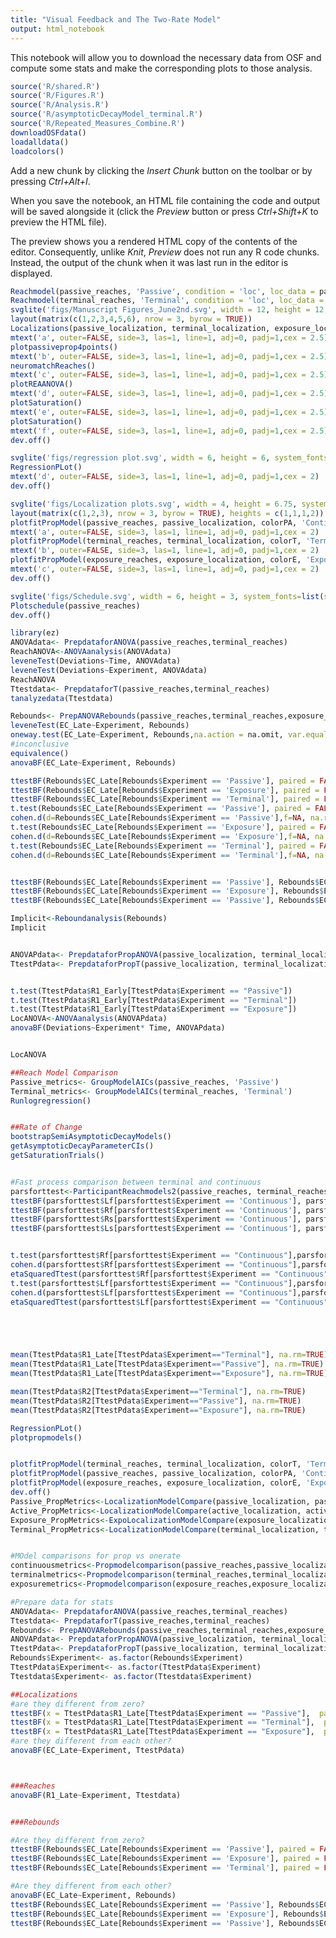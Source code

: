```yaml
---
title: "Visual Feedback and The Two-Rate Model"
output: html_notebook
---
```


This notebook will allow you to download the necessary data from OSF and compute some stats and make the corresponding plots to those analysis. 

```r
source('R/shared.R')
source('R/Figures.R')
source('R/Analysis.R')
source('R/asymptoticDecayModel_terminal.R')
source('R/Repeated_Measures_Combine.R')
downloadOSFdata()
loadalldata()
loadcolors()
```


Add a new chunk by clicking the *Insert Chunk* button on the toolbar or by pressing *Ctrl+Alt+I*.

When you save the notebook, an HTML file containing the code and output will be saved alongside it (click the *Preview* button or press *Ctrl+Shift+K* to preview the HTML file).

The preview shows you a rendered HTML copy of the contents of the editor. Consequently, unlike *Knit*, *Preview* does not run any R code chunks. Instead, the output of the chunk when it was last run in the editor is displayed.

```r
Reachmodel(passive_reaches, 'Passive', condition = 'loc', loc_data = passive_localization, color = colorPA)
Reachmodel(terminal_reaches, 'Terminal', condition = 'loc', loc_data = terminal_localization, color = colorT)
svglite('figs/Manuscript Figures_June2nd.svg', width = 12, height = 12, system_fonts=list(sans = "Arial"))
layout(matrix(c(1,2,3,4,5,6), nrow = 3, byrow = TRUE))
Localizations(passive_localization, terminal_localization, exposure_localization)
mtext('a', outer=FALSE, side=3, las=1, line=1, adj=0, padj=1,cex = 2.5)
plotpassiveprop4points()
mtext('b', outer=FALSE, side=3, las=1, line=1, adj=0, padj=1,cex = 2.5)
neuromatchReaches()
mtext('c', outer=FALSE, side=3, las=1, line=1, adj=0, padj=1,cex = 2.5)
plotREAANOVA()
mtext('d', outer=FALSE, side=3, las=1, line=1, adj=0, padj=1,cex = 2.5)
plotSaturation()
mtext('e', outer=FALSE, side=3, las=1, line=1, adj=0, padj=1,cex = 2.5)
plotSaturation()
mtext('f', outer=FALSE, side=3, las=1, line=1, adj=0, padj=1,cex = 2.5)
dev.off()

svglite('figs/regression plot.svg', width = 6, height = 6, system_fonts=list(sans = "Arial"))
RegressionPLot()
mtext('d', outer=FALSE, side=3, las=1, line=1, adj=0, padj=1,cex = 2)
dev.off()

svglite('figs/Localization plots.svg', width = 4, height = 6.75, system_fonts=list(sans = "Arial"))
layout(matrix(c(1,2,3), nrow = 3, byrow = TRUE), heights = c(1,1,1,2))
plotfitPropModel(passive_reaches, passive_localization, colorPA, 'Continuous Localizations')
mtext('a', outer=FALSE, side=3, las=1, line=1, adj=0, padj=1,cex = 2)
plotfitPropModel(terminal_reaches, terminal_localization, colorT, 'Terminal Localizations')
mtext('b', outer=FALSE, side=3, las=1, line=1, adj=0, padj=1,cex = 2)
plotfitPropModel(exposure_reaches, exposure_localization, colorE, 'Exposure Localizations', exposure = TRUE)
mtext('c', outer=FALSE, side=3, las=1, line=1, adj=0, padj=1,cex = 2)
dev.off()

svglite('figs/Schedule.svg', width = 6, height = 3, system_fonts=list(sans = "Arial"))
Plotschedule(passive_reaches)
dev.off()


```





```r
library(ez)
ANOVAdata<- PrepdataforANOVA(passive_reaches,terminal_reaches)
ReachANOVA<-ANOVAanalysis(ANOVAdata)
leveneTest(Deviations~Time, ANOVAdata)
leveneTest(Deviations~Experiment, ANOVAdata)
ReachANOVA
Ttestdata<- PrepdataforT(passive_reaches,terminal_reaches)
tanalyzedata(Ttestdata)

Rebounds<- PrepANOVARebounds(passive_reaches,terminal_reaches,exposure_reaches)
leveneTest(EC_Late~Experiment, Rebounds)
oneway.test(EC_Late~Experiment, Rebounds,na.action = na.omit, var.equal = FALSE)
#inconclusive
equivalence()
anovaBF(EC_Late~Experiment, Rebounds)

ttestBF(Rebounds$EC_Late[Rebounds$Experiment == 'Passive'], paired = FALSE)
ttestBF(Rebounds$EC_Late[Rebounds$Experiment == 'Exposure'], paired = FALSE)
ttestBF(Rebounds$EC_Late[Rebounds$Experiment == 'Terminal'], paired = FALSE)
t.test(Rebounds$EC_Late[Rebounds$Experiment == 'Passive'], paired = FALSE)
cohen.d(d=Rebounds$EC_Late[Rebounds$Experiment == 'Passive'],f=NA, na.rm=TRUE)
t.test(Rebounds$EC_Late[Rebounds$Experiment == 'Exposure'], paired = FALSE)
cohen.d(d=Rebounds$EC_Late[Rebounds$Experiment == 'Exposure'],f=NA, na.rm=TRUE)
t.test(Rebounds$EC_Late[Rebounds$Experiment == 'Terminal'], paired = FALSE)
cohen.d(d=Rebounds$EC_Late[Rebounds$Experiment == 'Terminal'],f=NA, na.rm=TRUE)


ttestBF(Rebounds$EC_Late[Rebounds$Experiment == 'Passive'], Rebounds$EC_Late[Rebounds$Experiment == 'Terminal'], paired = FALSE)
ttestBF(Rebounds$EC_Late[Rebounds$Experiment == 'Exposure'], Rebounds$EC_Late[Rebounds$Experiment == 'Terminal'], paired = FALSE)
ttestBF(Rebounds$EC_Late[Rebounds$Experiment == 'Passive'], Rebounds$EC_Late[Rebounds$Experiment == 'Exposure'], paired = FALSE)

Implicit<-Reboundanalysis(Rebounds)
Implicit


ANOVAPdata<- PrepdataforPropANOVA(passive_localization, terminal_localization, exposure_localization)
TtestPdata<- PrepdataforPropT(passive_localization, terminal_localization, exposure_localization)


t.test(TtestPdata$R1_Early[TtestPdata$Experiment == "Passive"])
t.test(TtestPdata$R1_Early[TtestPdata$Experiment == "Terminal"])
t.test(TtestPdata$R1_Early[TtestPdata$Experiment == "Exposure"])
LocANOVA<-ANOVAanalysis(ANOVAPdata)
anovaBF(Deviations~Experiment* Time, ANOVAPdata)


LocANOVA

##Reach Model Comparison
Passive_metrics<- GroupModelAICs(passive_reaches, 'Passive')
Terminal_metrics<- GroupModelAICs(terminal_reaches, 'Terminal')
Runlogregression()


##Rate of Change
bootstrapSemiAsymptoticDecayModels()
getAsymptoticDecayParameterCIs()
getSaturationTrials()


#Fast process comparison between terminal and continuous
parsforttest<-ParticipantReachmodels2(passive_reaches, terminal_reaches)
ttestBF(parsforttest$Lf[parsforttest$Experiment == 'Continuous'], parsforttest$Lf[parsforttest$Experiment == 'Terminal'], paired = FALSE)
ttestBF(parsforttest$Rf[parsforttest$Experiment == 'Continuous'], parsforttest$Rf[parsforttest$Experiment == 'Terminal'], paired = FALSE)
ttestBF(parsforttest$Rs[parsforttest$Experiment == 'Continuous'], parsforttest$Rs[parsforttest$Experiment == 'Terminal'], paired = FALSE)
ttestBF(parsforttest$Ls[parsforttest$Experiment == 'Continuous'], parsforttest$Ls[parsforttest$Experiment == 'Terminal'], paired = FALSE)


t.test(parsforttest$Rf[parsforttest$Experiment == "Continuous"],parsforttest$Rf[parsforttest$Experiment == "Terminal"]) 
cohen.d(parsforttest$Rf[parsforttest$Experiment == "Continuous"],parsforttest$Rf[parsforttest$Experiment == "Terminal"], na.rm = TRUE)
etaSquaredTtest(parsforttest$Rf[parsforttest$Experiment == "Continuous"],parsforttest$Rf[parsforttest$Experiment == "Terminal"], na.rm = TRUE)
t.test(parsforttest$Lf[parsforttest$Experiment == "Continuous"],parsforttest$Lf[parsforttest$Experiment == "Terminal"]) 
cohen.d(parsforttest$Lf[parsforttest$Experiment == "Continuous"],parsforttest$Lf[parsforttest$Experiment == "Terminal"], na.rm = TRUE)
etaSquaredTtest(parsforttest$Lf[parsforttest$Experiment == "Continuous"],parsforttest$Lf[parsforttest$Experiment == "Terminal"], na.rm = TRUE)





mean(TtestPdata$R1_Late[TtestPdata$Experiment=="Terminal"], na.rm=TRUE)
mean(TtestPdata$R1_Late[TtestPdata$Experiment=="Passive"], na.rm=TRUE)
mean(TtestPdata$R1_Late[TtestPdata$Experiment=="Exposure"], na.rm=TRUE)

mean(TtestPdata$R2[TtestPdata$Experiment=="Terminal"], na.rm=TRUE)
mean(TtestPdata$R2[TtestPdata$Experiment=="Passive"], na.rm=TRUE)
mean(TtestPdata$R2[TtestPdata$Experiment=="Exposure"], na.rm=TRUE)

```


```r
RegressionPLot()
plotpropmodels()


plotfitPropModel(terminal_reaches, terminal_localization, colorT, 'Terminal Prop Model')
plotfitPropModel(passive_reaches, passive_localization, colorPA, 'Continuous Prop Model')
plotfitPropModel(exposure_reaches, exposure_localization, colorE, 'Exposure Prop Model', exp = 'exp')
dev.off()
Passive_PropMetrics<-LocalizationModelCompare(passive_localization, passive_reaches, colorPA)
Active_PropMetrics<-LocalizationModelCompare(active_localization, active_reaches, colorA)
Exposure_PropMetrics<-ExpoLocalizationModelCompare(exposure_localization, exposure_reaches, colorE)
Terminal_PropMetrics<-LocalizationModelCompare(terminal_localization, terminal_reaches, colorT)


#MOdel comparisons for prop vs onerate
continuousmetrics<-Propmodelcomparison(passive_reaches,passive_localization, 1)
terminalmetrics<-Propmodelcomparison(terminal_reaches,terminal_localization, 1)
exposuremetrics<-Propmodelcomparison(exposure_reaches,exposure_localization, 2)

```



























```r
#Prepare data for stats
ANOVAdata<- PrepdataforANOVA(passive_reaches,terminal_reaches)
Ttestdata<- PrepdataforT(passive_reaches,terminal_reaches)
Rebounds<- PrepANOVARebounds(passive_reaches,terminal_reaches,exposure_reaches)
ANOVAPdata<- PrepdataforPropANOVA(passive_localization, terminal_localization, exposure_localization)
TtestPdata<- PrepdataforPropT(passive_localization, terminal_localization, exposure_localization)
Rebounds$Experiment<- as.factor(Rebounds$Experiment)
TtestPdata$Experiment<- as.factor(TtestPdata$Experiment)
Ttestdata$Experiment<- as.factor(Ttestdata$Experiment)

##Localizations
#are they different from zero?
ttestBF(x = TtestPdata$R1_Late[TtestPdata$Experiment == "Passive"],  paired=FALSE)
ttestBF(x = TtestPdata$R1_Late[TtestPdata$Experiment == "Terminal"],  paired=FALSE)
ttestBF(x = TtestPdata$R1_Late[TtestPdata$Experiment == "Exposure"],  paired=FALSE)
#are they different from each other?
anovaBF(EC_Late~Experiment, TtestPdata)



###Reaches
anovaBF(R1_Late~Experiment, Ttestdata)


###Rebounds

#Are they different from zero?
ttestBF(Rebounds$EC_Late[Rebounds$Experiment == 'Passive'], paired = FALSE)
ttestBF(Rebounds$EC_Late[Rebounds$Experiment == 'Exposure'], paired = FALSE)
ttestBF(Rebounds$EC_Late[Rebounds$Experiment == 'Terminal'], paired = FALSE)

#Are they different from each other?
anovaBF(EC_Late~Experiment, Rebounds)
ttestBF(Rebounds$EC_Late[Rebounds$Experiment == 'Passive'], Rebounds$EC_Late[Rebounds$Experiment == 'Terminal'], paired = FALSE)
ttestBF(Rebounds$EC_Late[Rebounds$Experiment == 'Exposure'], Rebounds$EC_Late[Rebounds$Experiment == 'Terminal'], paired = FALSE)
ttestBF(Rebounds$EC_Late[Rebounds$Experiment == 'Passive'], Rebounds$EC_Late[Rebounds$Experiment == 'Exposure'], paired = FALSE)

```